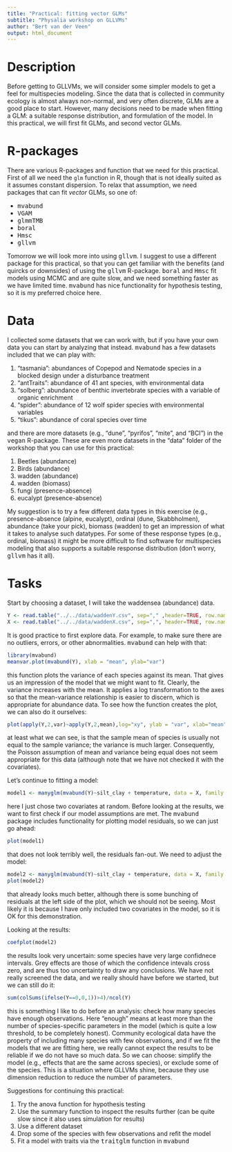```yaml
---
title: "Practical: fitting vector GLMs"
subtitle: "Physalia workshop on GLLVMs"
author: "Bert van der Veen"
output: html_document
---
```


# Description

Before getting to GLLVMs, we will consider some simpler models to get a feel for multispecies modeling. Since the data that is collected in community ecology is almost always non-normal, and very often discrete, GLMs are a good place to start. However, many decisions need to be made when fitting a GLM: a suitable response distribution, and formulation of the model. In this practical, we will first fit GLMs, and second vector GLMs.

# R-packages

There are various R-packages and function that we need for this practical. First of all we need the `glm` function in R, though that is not ideally suited as it assumes constant dispersion. To relax that assumption, we need packages that can fit *vector* GLMs, so one of:

- <tt>mvabund</tt>
- <tt>VGAM</tt>
- <tt>glmmTMB</tt>
- <tt>boral</tt>
- <tt>Hmsc</tt>
- <tt>gllvm</tt>

Tomorrow we will look more into using <tt>gllvm</tt>. I suggest to use a different package for this practical, so that you can get familiar with the benefits (and quircks or downsides) of using the <tt>gllvm</tt> R-package. <tt>boral</tt> and <tt>Hmsc</tt> fit models using MCMC and are quite slow, and we need something faster as we have limited time. <tt>mvabund</tt> has nice functionality for hypothesis testing, so it is my preferred choice here.

# Data

I collected some datasets that we can work with, but if you have your own data you can start by analyzing that instead. <tt>mvabund</tt> has a few datasets included that we can play with:

1. "tasmania": abundances of Copepod and Nematode species in a blocked design under a disturbance treatment
2. "antTraits": abundance of 41 ant species, with environmental data
3. "solberg": abundance of benthic invertebrate species with a variable of organic enrichment
4. "spider": abundance of 12 wolf spider species with environmental variables
5. "tikus":  abundance of coral species over time

and there are more datasets (e.g., "dune", "pyrifos", "mite", and "BCI") in the <tt>vegan</tt> R-package. These are even more datasets in the "data" folder of the workshop that you can use for this practical:

1. Beetles (abundance)
2. Birds (abundance)
3. wadden (abundance)
4. wadden (biomass)
4. fungi (presence-absence)
5. eucalypt (presence-absence)

My suggestion is to try a few different data types in this exercise (e.g., presence-absence (alpine, eucalypt), ordinal (dune, Skabbholmen), abundance (take your pick), biomass (wadden) to get an impression of what it takes to analyse such datatypes. For some of these response types (e.g., ordinal, biomass) it might be more difficult to find software for multispecies modeling that also supports a suitable response distribution (don't worry, <tt>gllvm</tt> has it all).

# Tasks

Start by choosing a dataset, I will take the waddensea (abundance) data.

```r
Y <- read.table("../../data/waddenY.csv", sep="," ,header=TRUE, row.names = 2)[,-1]
X <- read.table("../../data/waddenX.csv", sep=",", header=TRUE, row.names = 2)[,-1]
```

It is good practice to first explore data. For example, to make sure there are no outliers, errors, or other abnormalities. <tt>mvabund</tt> can help with that:

```r
library(mvabund)
meanvar.plot(mvabund(Y), xlab = "mean", ylab="var")
```

this function plots the variance of each species against its mean. That gives us an impression of the model that we might want to fit. Clearly, the variance increases with the mean. It applies a log transformation to the axes so that the mean-variance relationship is easier to discern, which is appropriate for abundance data. To see how the function creates the plot, we can also do it ourselves:

```r
plot(apply(Y,2,var)~apply(Y,2,mean),log="xy", ylab = "var", xlab="mean")
```

at least what we can see, is that the sample mean of species is usually not equal to the sample variance; the variance is much larger. Consequently, the Poisson assumption of mean and variance being equal does not seem appropriate for this data (although note that we have not checked it with the covariates).

Let's continue to fitting a model:

```r
model1 <- manyglm(mvabund(Y)~silt_clay + temperature, data = X, family = "poisson")
```

here I just chose two covariates at random. Before looking at the results, we want to first check if our model assumptions are met. The <tt>mvabund</tt> package includes functionality for plotting model residuals, so we can just go ahead:

```r
plot(model1)
```

that does not look terribly well, the residuals fan-out. We need to adjust the model:

```r
model2 <- manyglm(mvabund(Y)~silt_clay + temperature, data = X, family = "negative.binomial")
plot(model2)
```

that already looks much better, although there is some bunching of residuals at the left side of the plot, which we should not be seeing. Most likely it is because I have only included two covariates in the model, so it is OK for this demonstration.

Looking at the results:

```r
coefplot(model2)
```

the results look very uncertain: some species have very large confidnece intervals. Grey effects are those of which the confidence intevals cross zero, and are thus too uncertainty to draw any conclusions. We have not really screened the data, and we really should have before we started, but we can still do it:

```r
sum(colSums(ifelse(Y==0,0,1))>4)/ncol(Y)
```

this is something I like to do before an analysis: check how many species have enough observations. Here "enough" means at least more than the number of species-specific parameters in the model (which is quite a low threshold, to be completely honest). Community ecological data have the property of including many species with few observations, and if we fit the models that we are fitting here, we really cannot expect the results to be reliable if we do not have so much data. So we can choose: simplify the model (e.g., effects that are the same across species), or exclude some of the species. This is a situation where GLLVMs shine, because they use dimension reduction to reduce the number of parameters.

Suggestions for continuing this practical:

1) Try the anova function for hypothesis testing
2) Use the summary function to inspect the results further (can be quite slow since it also uses simulation for results)
3) Use a different dataset
4) Drop some of the species with few observations and refit the model
5) Fit a model with traits via the <tt>traitglm</tt> function in <tt>mvabund</tt>
